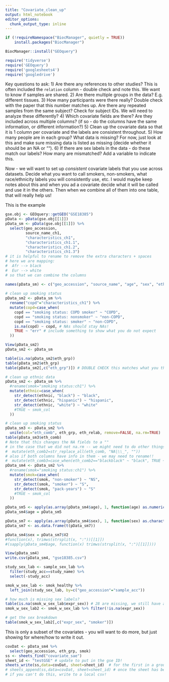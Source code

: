 ```yaml
---
title: "Covariate_clean_up"
output: html_notebook
editor_options: 
  chunk_output_type: inline
---
```

```r
if (!requireNamespace("BiocManager", quietly = TRUE))
    install.packages("BiocManager")

BiocManager::install("GEOquery")
```

```r
require('tidyverse')
require('GEOquery')
require('googlesheets4') 
require('googledrive')
```


Key questions to ask:
1) Are there any references to other studies? This is often included the `relation` column - double check and note this. We want to know if samples are shared.
2) Are there multiple groups in the data? E.g. different tissues.
3) How many participants were there really? Double check with the paper that this number matches up. Are there any repeated samples from the same subject? Check for subject IDs. We will need to analyze these differently?
4) Which covariate fields are there? Are they included across multiple columns? (if so - do the columns have the same information, or different information?)
5) Clean up the covariate data so that it is 1 column per covariate and the labels are consistent throughout.
5) How many people are in each group? What data is missing? For now, just look at this and make sure missing data is listed as missing (decide whether it should be an NA or "").
6) If there are sex labels in the data - do these match our labels? How many are mismatched? Add a variable to indicate this.

Now - we will want to set up *consistent* covariate labels that you use across datasets. Decide what you want to call smokers, non-smokers, what race/ethnicity labels you will consistently use, etc. I would maybe keep notes about this and when you ad a covariate decide what it will be called and use it in the others. Then when we combine all of them into one table, that will really help us!


This is the example 
```r
gse.obj <- GEOquery::getGEO("GSE18385") 
pData <- pData(gse.obj[[1]]) 
pData_sm <- pData(gse.obj[[1]]) %>% 
  select(geo_accession, 
         source_name_ch1, 
         "characteristics_ch1",
         "characteristics_ch1.1",
         "characteristics_ch1.2",
         "characteristics_ch1.3")
# it is helpful to rename to remove the extra characters + spaces
# here we are mapping:
#  Afr --> black
#  Eur --> white
# so that we can combine the columns

names(pData_sm) <- c("geo_accession", "source_name", "age", "sex", "ethnic", "smok")
  
# clean up smoking status
pData_sm2 <- pData_sm %>%
  rename("copd"="characteristics_ch1") %>%
  mutate(copd=case_when(
    copd == "smoking status: COPD smoker" ~ "COPD",
    copd == "smoking status: nonsmoker" ~ "non-COPD",
    copd == "smoking status: smoker" ~ "non-COPD",
    is.na(copd) ~ copd, # NAs should stay NAs! 
    TRUE ~ "err" # include something to show what you do not expect
  ))

View(pData_sm2)
pData_sm2 <- pData_sm

table(is.na(pData_sm2$eth_grp))
table(pData_sm2$eth_grp)
table(pData_sm2[,c("eth_grp")]) # DOUBLE CHECK this matches what you think

# clean up ethnic data
pData_sm2 <- pData_sm %>% 
  #rename(smok="smoking status:ch1") %>%
  mutate(ethnic=case_when(
    str_detect(ethnic, "black") ~ "black",
    str_detect(ethnic, "hispanic") ~ "hispanic",
    str_detect(ethnic, "white") ~ "white"
    #TRUE ~ smok_col
  ))

# clean up smoking status
pData_sm3 <- pData_sm2 %>% 
  unite(col="eth_comb", eth_grp, eth_relab, remove=FALSE, na.rm=TRUE) 
table(pData_sm3$eth_comb)
# Note that this changes the NA fields to a ""
# in the case that we did not na.rm -- we might need to do other things!
#  mutate(eth_comb2=str_replace_all(eth_comb, "NA|\\_", "")) 
# also if both columns have info in them - we may need to rename!!
#  mutate(eth_comb3=case_when(eth_comb2=="blackblack" ~ "black", TRUE ~ eth_comb  ))
pData_sm4 <- pData_sm2 %>% 
  #rename(smok="smoking status:ch1") %>%
  mutate(smok=case_when(
    str_detect(smok, "non-smoker") ~ "NS",
    str_detect(smok, "smoker") ~ "S",
    str_detect(smok, "pack-years") ~ "S"
    #TRUE ~ smok_col
  ))

pData_sm5 <- apply(as.array(pData_sm4$age), 1, function(age) as.numeric(str_extract_all(age, "[0-9]+")[[1]]))
pData_sm4$age = pData_sm5

pData_sm7 <- apply(as.array(pData_sm4$sex), 1, function(sex) as.character(trimws(strsplit(sex, ":")[[1]])))
pData_sm7 <- as.data.frame(t(pData_sm7))

pData_sm4$sex = pData_sm7$V2
#function(x), trimws(strsplit(x, ":"))[[1]])
#(sapply(pData_sm4$age, function(x) trimws(strsplit(x, ":")[[1]])))

View(pData_sm4)
write.csv(pData_sm4, "gse18385.csv")
```

```r
study_sex_lab <- sample_sex_lab %>% 
  filter(study_acc==study_name) %>% 
  select(-study_acc)

smok_w_sex_lab <- smok_healthy %>%
  left_join(study_sex_lab, by=c("geo_accession"="sample_acc"))

# how much is missing sex labels?
table(is.na(smok_w_sex_lab$expr_sex)) # 28 are missing, we still have a fair number
smok_w_sex_lab2 <- smok_w_sex_lab %>% filter(!is.na(expr_sex))

# get the sex breakdown
table(smok_w_sex_lab2[,c("expr_sex", "smoker")])
```


This is only a subset of the covariates - you will want to do more, but just showing for where/how to write it out.
```r
covDat <- pData_sm4 %>% 
  select(geo_accession, eth_grp, smok) 
ss <- sheets_find("covariate_sae")
sheet_id <- "testGSE" # update to put in the gse ID!
sheets_write(ss,data=covDat, sheet=sheet_id)  # for the first in a group
# sheets_append(ss,data=covDat, sheet=sheet_id) # once the sheet has been created if you want to update
# if you can't do this, write to a local csv!
```